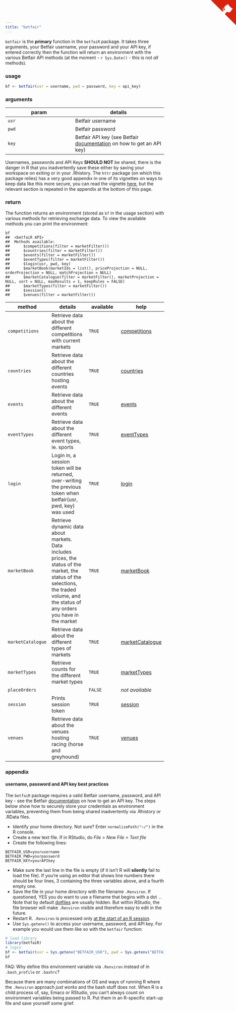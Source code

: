 ```yaml
---
title: "betfair"
---
```


`betfair` is the **primary** function in the `betfaiR` package.  It takes three arguments, your Betfair username, your password and your API key, if entered correctly then the function will return an environment with the various Betfair API methods (at the moment - `r Sys.Date()` - this is not _all_ methods).

### usage

```r
bf <- betfair(usr = username, pwd = password, key = api_key)
```

### arguments

param | details
------|--------
`usr` | Betfair username
`pwd` | Betfair password
`key` | Betfair API key (see Betfair [documentation](https://api.developer.betfair.com/services/webapps/docs/display/1smk3cen4v3lu3yomq5qye0ni/Application+Keys) on how to get an API key)

Usernames, passwords and API Keys **SHOULD NOT** be shared, there is the danger in R that you inadvertently save these either by saving your workspace on exiting or in your .Rhistory.  The `httr` package (on which this package relies) has a very good appendix in one of its vignettes on ways to keep data like this more secure, you can read the vignette [here](https://cran.r-project.org/web/packages/httr/vignettes/api-packages.html), but the relevant section is repeated in the appendix at the bottom of this page.

### return

The function returns an environment (stored as `bf` in the usage section) with various methods for retrieving exchange data.  To view the available methods you can print the environment:

```
bf
##  <betfaiR API>
##  Methods available:
##      $competitions(filter = marketFilter())
##      $countries(filter = marketFilter())
##      $events(filter = marketFilter())
##      $eventTypes(filter = marketFilter())
##      $login(usr, pwd, key)
##      $marketBook(marketIds = list(), priceProjection = NULL, orderProjection = NULL, matchProjection = NULL)
##      $marketCatalogue(filter = marketFilter(), marketProjection = NULL, sort = NULL, maxResults = 1, keepRules = FALSE)
##      $marketTypes(filter = marketFilter())
##      $session()
##      $venues(filter = marketFilter())
```

method | details | available | help
-------|---------|-----------|------
`competitions` | Retrieve data about the different competitions with current markets | `TRUE` | [competitions](methods_competitions.html)
`countries` | Retrieve data about the different countries hosting events | `TRUE` | [countries](methods_countries.html)
`events` | Retrieve data about the different events | `TRUE` | [events](methods_events.html)
`eventTypes` | Retrieve data about the different event types, ie. sports | `TRUE` | [eventTypes](methods_eventTypes.html)
`login` | Login in, a session token will be returned, over-writing the previous token when betfair(usr, pwd, key) was used | `TRUE` | [login](login_session.html)
`marketBook` | Retrieve dynamic data about markets. Data includes prices, the status of the market, the status of the selections, the traded volume, and the status of any orders you have in the market | `TRUE` | [marketBook](methods_marketBook.html)
`marketCatalogue` | Retrieve data about the different types of markets | `TRUE` | [marketCatalogue](methods_marketCatalogue.html)
`marketTypes` | Retrieve counts for the different market types | `TRUE` | [marketTypes](methods_marketTypes.html)
`placeOrders` |  | `FALSE` | _not available_
`session` | Prints session token | `TRUE` | [session](login_session.html)
`venues` | Retrieve data about the venues hosting racing (horse and greyhound) | `TRUE` | [venues](methods_venues.html)

### appendix
#### username, password and API key best practices

The `betfaiR` package requires a valid Betfair username, password, and API key - see the Betfair [documentation](https://api.developer.betfair.com/services/webapps/docs/display/1smk3cen4v3lu3yomq5qye0ni/Application+Keys) on how to get an API key.  The steps below show how to securely store your credentials as environment variables, preventing them from being shared inadvertently via .Rhistory or .RData files.

* Identify your home directory. Not sure? Enter `normalizePath("~/")` in the R console.
* Create a new text file.  If in RStudio, do _File > New File > Text file_
* Create the following lines:
```
BETFAIR_USR=yourusername
BETFAIR_PWD=yourpassword
BETFAIR_KEY=yourAPIkey
```
* Make sure the last line in the file is empty (if it isn't R will **silently** fail to load the file).  If you're using an editor that shows line numbers there should be four lines, 3 containing the three variables above, and a fourth empty one.
* Save the file in your home directory with the filename `.Renviron`.  If questioned, YES you do want to use a filename that begins with a dot `.`.  Note that by default [dotfiles](http://linux.about.com/cs/linux101/g/dot_file.htm) are usually hidden.  But within RStudio, the file browser will make `.Renviron` visible and therefore easy to edit in the future.
* Restart R.  `.Renviron` is processed only [at the start of an R session](http://stat.ethz.ch/R-manual/R-patched/library/base/html/Startup.html).
* Use `Sys.getenv()` to access your username, password, and API key.  For example you would use them like so with the `betfair` function:

```r
# load library
library(betfaiR)
# login
bf <- betfair(usr = Sys.getenv("BETFAIR_USR"), pwd = Sys.getenv("BETFAIR_PWD"), key = Sys.getenv("BETFAIR_KEY"))
bf
```

FAQ:  Why define this environment variable via `.Renviron` instead of in `.bash_profile` or `.bashrc`?

Because there are many combinations of OS and ways of running R where the `.Renviron` approach _just works_ and the bash stuff does not.  When R is a child process of, say, Emacs or RStudio, you can't always count on environment variables being passed to R.  Put them in an R-specific start-up file and save yourself some grief.


<a href="https://github.com/durtal/betfaiR" class="github-corner"><svg width="80" height="80" viewBox="0 0 250 250" style="fill:#d9230f; color:#fcfcfc; position: absolute; top: 0; border: 0; right: 0;"><path d="M0,0 L115,115 L130,115 L142,142 L250,250 L250,0 Z"></path><path d="M128.3,109.0 C113.8,99.7 119.0,89.6 119.0,89.6 C122.0,82.7 120.5,78.6 120.5,78.6 C119.2,72.0 123.4,76.3 123.4,76.3 C127.3,80.9 125.5,87.3 125.5,87.3 C122.9,97.6 130.6,101.9 134.4,103.2" fill="currentColor" style="transform-origin: 130px 106px;" class="octo-arm"></path><path d="M115.0,115.0 C114.9,115.1 118.7,116.5 119.8,115.4 L133.7,101.6 C136.9,99.2 139.9,98.4 142.2,98.6 C133.8,88.0 127.5,74.4 143.8,58.0 C148.5,53.4 154.0,51.2 159.7,51.0 C160.3,49.4 163.2,43.6 171.4,40.1 C171.4,40.1 176.1,42.5 178.8,56.2 C183.1,58.6 187.2,61.8 190.9,65.4 C194.5,69.0 197.7,73.2 200.1,77.6 C213.8,80.2 216.3,84.9 216.3,84.9 C212.7,93.1 206.9,96.0 205.4,96.6 C205.1,102.4 203.0,107.8 198.3,112.5 C181.9,128.9 168.3,122.5 157.7,114.1 C157.9,116.9 156.7,120.9 152.7,124.9 L141.0,136.5 C139.8,137.7 141.6,141.9 141.8,141.8 Z" fill="currentColor" class="octo-body"></path></svg></a><style>.github-corner:hover .octo-arm{animation:octocat-wave 560ms ease-in-out}@keyframes octocat-wave{0%,100%{transform:rotate(0)}20%,60%{transform:rotate(-25deg)}40%,80%{transform:rotate(10deg)}}@media (max-width:500px){.github-corner:hover .octo-arm{animation:none}.github-corner .octo-arm{animation:octocat-wave 560ms ease-in-out}}</style>
